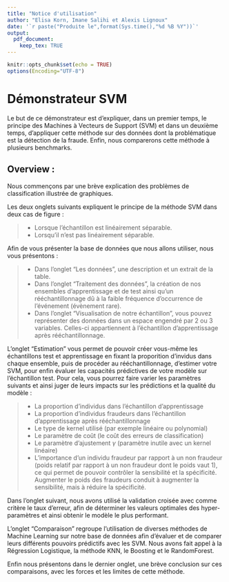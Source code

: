 ```yaml
---
title: "Notice d'utilisation"
author: "Elisa Korn, Imane Salihi et Alexis Lignoux"
date: '`r paste("Produite le",format(Sys.time(),"%d %B %Y"))`'
output:
  pdf_document:
    keep_tex: TRUE
---
```


```r
knitr::opts_chunk$set(echo = TRUE)
options(Encoding="UTF-8")
```

# Démonstrateur SVM

  Le but de ce démonstrateur est d’expliquer, dans un premier temps, le principe des Machines à Vecteurs de Support (SVM) et dans un deuxième temps, d’appliquer cette méthode sur des données dont la problématique est la détection de la fraude. Enfin, nous comparerons cette méthode à plusieurs benchmarks.


## Overview :

Nous commençons par une brève explication des problèmes de classification illustrée de graphiques.

Les deux onglets suivants expliquent le principe de la méthode SVM dans deux cas de figure :  

>- Lorsque l’échantillon est linéairement séparable.
>- Lorsqu’il n’est pas linéairement séparable.

Afin de vous présenter la base de données que nous allons utiliser, nous vous présentons :  

>- Dans l’onglet "Les données", une description et un extrait de la table. 
>- Dans l’onglet "Traitement des données",  la création de nos ensembles d’apprentissage et de test ainsi qu’un rééchantillonnage dû à la faible fréquence d’occurrence de l’événement (évènement rare).
>- Dans l’onglet "Visualisation de notre échantillon", vous pouvez représenter des données dans un espace engendré par 2 ou 3 variables. Celles-ci appartiennent à l’échantillon d’apprentissage après rééchantillonnage.

L’onglet "Estimation" vous permet de pouvoir créer vous-même les échantillons test et apprentissage en fixant la proporition d’invidus dans chaque ensemble, puis de procéder au rééchantillonnage, d’estimer votre SVM, pour enfin évaluer les capacités prédictives de votre modèle sur l’échantillon test. Pour cela, vous pourrez faire varier les paramètres suivants et ainsi juger de leurs impacts sur les prédictions et la qualité du modèle :  

>- La proportion d’individus dans l’échantillon d’apprentissage 
>- La proportion d’individus fraudeurs dans l’échantillon d’apprentissage après rééchantillonnage 
>- Le type de kernel utilisé (par exemple linéaire ou polynomial)
>- Le paramètre de coût (le coût des erreurs de classification)
>- Le paramètre d’ajustement $\gamma$ (paramètre inutile avec un kernel linéaire)
>- L’importance d’un individu fraudeur par rapport à un non fraudeur (poids relatif par rapport à un non fraudeur dont le poids vaut 1), ce qui permet de pouvoir contrôler la sensibilité et la spécificité. Augmenter le poids des fraudeurs conduit à augmenter la sensibilité, mais à réduire la spécificité. 


Dans l’onglet suivant, nous avons utilisé la validation croisée avec comme critère le taux d’erreur, afin de déterminer les valeurs optimales des hyper-paramètres et ainsi obtenir le modèle le plus performant.

L’onglet "Comparaison" regroupe l’utilisation de diverses méthodes de Machine Learning sur notre base de données afin d’évaluer et de comparer leurs différents pouvoirs prédictifs avec les SVM. Nous avons fait appel à la Régression Logistique, la méthode KNN, le Boosting et le RandomForest.

Enfin nous présentons dans le dernier onglet, une brève conclusion sur ces comparaisons, avec les forces et les limites de cette méthode.
